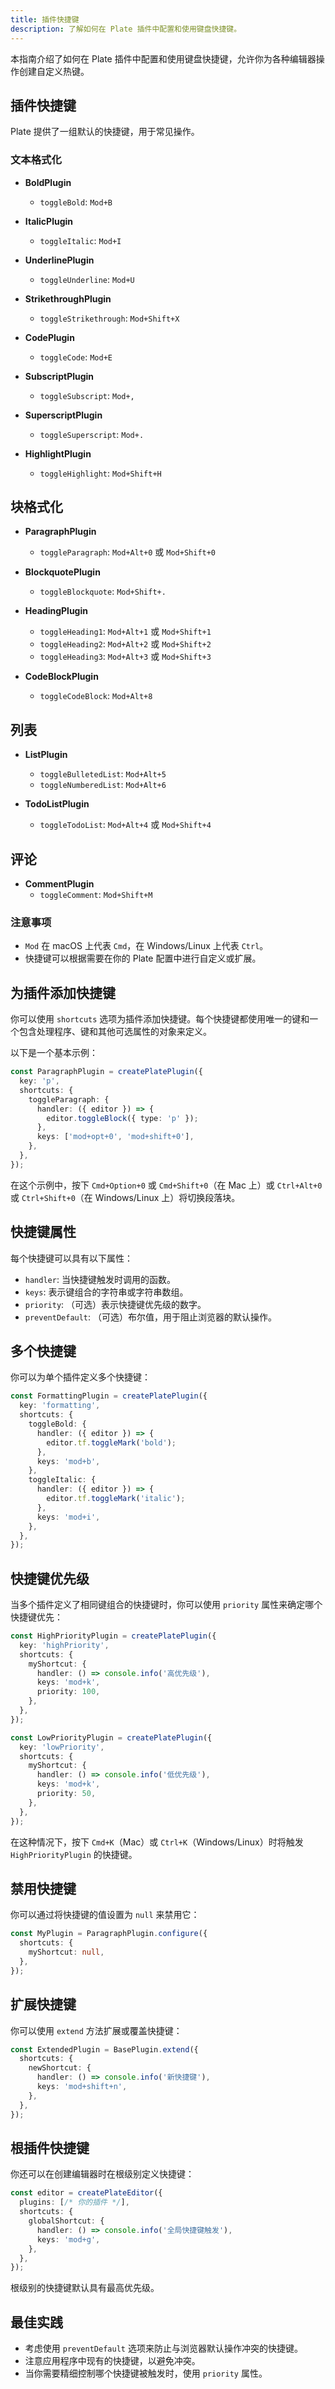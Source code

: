```yaml
---
title: 插件快捷键
description: 了解如何在 Plate 插件中配置和使用键盘快捷键。
---
```


本指南介绍了如何在 Plate 插件中配置和使用键盘快捷键，允许你为各种编辑器操作创建自定义热键。

## 插件快捷键

Plate 提供了一组默认的快捷键，用于常见操作。

### 文本格式化

- **BoldPlugin**
  - `toggleBold`: `Mod+B`

- **ItalicPlugin**
  - `toggleItalic`: `Mod+I`

- **UnderlinePlugin**
  - `toggleUnderline`: `Mod+U`

- **StrikethroughPlugin**
  - `toggleStrikethrough`: `Mod+Shift+X`

- **CodePlugin**
  - `toggleCode`: `Mod+E`

- **SubscriptPlugin**
  - `toggleSubscript`: `Mod+,`

- **SuperscriptPlugin**
  - `toggleSuperscript`: `Mod+.`

- **HighlightPlugin**
  - `toggleHighlight`: `Mod+Shift+H`

## 块格式化

- **ParagraphPlugin**
  - `toggleParagraph`: `Mod+Alt+0` 或 `Mod+Shift+0`

- **BlockquotePlugin**
  - `toggleBlockquote`: `Mod+Shift+.`

- **HeadingPlugin**
  - `toggleHeading1`: `Mod+Alt+1` 或 `Mod+Shift+1`
  - `toggleHeading2`: `Mod+Alt+2` 或 `Mod+Shift+2`
  - `toggleHeading3`: `Mod+Alt+3` 或 `Mod+Shift+3`

- **CodeBlockPlugin**
  - `toggleCodeBlock`: `Mod+Alt+8`

## 列表

- **ListPlugin**
  - `toggleBulletedList`: `Mod+Alt+5`
  - `toggleNumberedList`: `Mod+Alt+6`

- **TodoListPlugin**
  - `toggleTodoList`: `Mod+Alt+4` 或 `Mod+Shift+4`

## 评论

- **CommentPlugin**
  - `toggleComment`: `Mod+Shift+M`

### 注意事项

- `Mod` 在 macOS 上代表 `Cmd`，在 Windows/Linux 上代表 `Ctrl`。
- 快捷键可以根据需要在你的 Plate 配置中进行自定义或扩展。

## 为插件添加快捷键

你可以使用 `shortcuts` 选项为插件添加快捷键。每个快捷键都使用唯一的键和一个包含处理程序、键和其他可选属性的对象来定义。

以下是一个基本示例：

```ts
const ParagraphPlugin = createPlatePlugin({
  key: 'p',
  shortcuts: {
    toggleParagraph: {
      handler: ({ editor }) => {
        editor.toggleBlock({ type: 'p' });
      },
      keys: ['mod+opt+0', 'mod+shift+0'],
    },
  },
});
```

在这个示例中，按下 `Cmd+Option+0` 或 `Cmd+Shift+0`（在 Mac 上）或 `Ctrl+Alt+0` 或 `Ctrl+Shift+0`（在 Windows/Linux 上）将切换段落块。

## 快捷键属性

每个快捷键可以具有以下属性：

- `handler`: 当快捷键触发时调用的函数。
- `keys`: 表示键组合的字符串或字符串数组。
- `priority`: （可选）表示快捷键优先级的数字。
- `preventDefault`: （可选）布尔值，用于阻止浏览器的默认操作。

## 多个快捷键

你可以为单个插件定义多个快捷键：

```ts
const FormattingPlugin = createPlatePlugin({
  key: 'formatting',
  shortcuts: {
    toggleBold: {
      handler: ({ editor }) => {
        editor.tf.toggleMark('bold');
      },
      keys: 'mod+b',
    },
    toggleItalic: {
      handler: ({ editor }) => {
        editor.tf.toggleMark('italic');
      },
      keys: 'mod+i',
    },
  },
});
```

## 快捷键优先级

当多个插件定义了相同键组合的快捷键时，你可以使用 `priority` 属性来确定哪个快捷键优先：

```ts
const HighPriorityPlugin = createPlatePlugin({
  key: 'highPriority',
  shortcuts: {
    myShortcut: {
      handler: () => console.info('高优先级'),
      keys: 'mod+k',
      priority: 100,
    },
  },
});

const LowPriorityPlugin = createPlatePlugin({
  key: 'lowPriority',
  shortcuts: {
    myShortcut: {
      handler: () => console.info('低优先级'),
      keys: 'mod+k',
      priority: 50,
    },
  },
});
```

在这种情况下，按下 `Cmd+K`（Mac）或 `Ctrl+K`（Windows/Linux）时将触发 `HighPriorityPlugin` 的快捷键。

## 禁用快捷键

你可以通过将快捷键的值设置为 `null` 来禁用它：

```ts
const MyPlugin = ParagraphPlugin.configure({
  shortcuts: {
    myShortcut: null,
  },
});
```

## 扩展快捷键

你可以使用 `extend` 方法扩展或覆盖快捷键：

```ts
const ExtendedPlugin = BasePlugin.extend({
  shortcuts: {
    newShortcut: {
      handler: () => console.info('新快捷键'),
      keys: 'mod+shift+n',
    },
  },
});
```

## 根插件快捷键

你还可以在创建编辑器时在根级别定义快捷键：

```ts
const editor = createPlateEditor({
  plugins: [/* 你的插件 */],
  shortcuts: {
    globalShortcut: {
      handler: () => console.info('全局快捷键触发'),
      keys: 'mod+g',
    },
  },
});
```

根级别的快捷键默认具有最高优先级。

## 最佳实践

- 考虑使用 `preventDefault` 选项来防止与浏览器默认操作冲突的快捷键。
- 注意应用程序中现有的快捷键，以避免冲突。
- 当你需要精细控制哪个快捷键被触发时，使用 `priority` 属性。